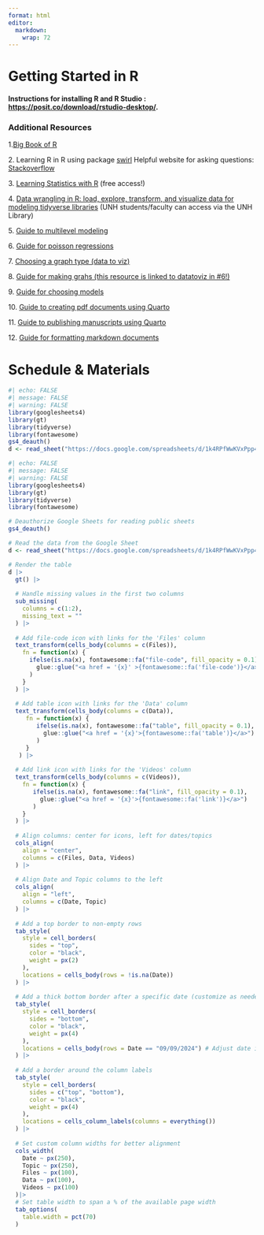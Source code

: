 ```yaml
---
format: html
editor: 
  markdown: 
    wrap: 72
---
```


# Getting Started in R

#### Instructions for installing R and R Studio : <https://posit.co/download/rstudio-desktop/>.

### Additional Resources

1.[Big Book of R](https://www.bigbookofr.com/)

2\. Learning R in R using package
[swirl](https://swirlstats.com/students.html) Helpful website for asking
questions: [Stackoverflow](https://stackoverflow.com)

3\. [Learning Statistics with R](https://learningstatisticswithr.com/)
(free access!)

4\. [Data wrangling in R: load, explore, transform, and visualize data
for modeling tidyverse
libraries](https://learning.oreilly.com/library/view/data-wrangling-with/9781803235400/)
(UNH students/faculty can access via the UNH Library)

5\. [Guide to multilevel
modeling](https://www.learn-mlms.com/index.html)

6\. [Guide for poisson
regressions](https://stats.oarc.ucla.edu/r/dae/poisson-regression/)

7\. [Choosing a graph type (data to viz)](https://www.data-to-viz.com/)

8\. [Guide for making grahs (this resource is linked to datatoviz in
#6!)](https://r-graph-gallery.com/)

9\. [Guide for choosing
models](https://pmc.ncbi.nlm.nih.gov/articles/PMC8187274/#ecy3336-sec-0004)

10\. [Guide to creating pdf documents using
Quarto](https://quarto.org/docs/guide/)

11\. [Guide to publishing manuscripts using
Quarto](https://quarto.org/docs/manuscripts/)

12\. [Guide for formatting markdown
documents](https://rmd4sci.njtierney.com/)

# Schedule & Materials

```r
#| echo: FALSE
#| message: FALSE
#| warning: FALSE
library(googlesheets4)
library(gt)
library(tidyverse)
library(fontawesome)
gs4_deauth()
d <- read_sheet("https://docs.google.com/spreadsheets/d/1k4RPfWwKVxPpp4wRDEc08KDxzBLG3vOcWMC6_hsF648/edit?gid=0#gid=0", sheet = "Spring2025")
```

```r
#| echo: FALSE
#| message: FALSE
#| warning: FALSE
library(googlesheets4)
library(gt)
library(tidyverse)
library(fontawesome)

# Deauthorize Google Sheets for reading public sheets
gs4_deauth()

# Read the data from the Google Sheet
d <- read_sheet("https://docs.google.com/spreadsheets/d/1k4RPfWwKVxPpp4wRDEc08KDxzBLG3vOcWMC6_hsF648/edit?gid=0", sheet = "Spring2025")

# Render the table
d |>
  gt() |>
  
  # Handle missing values in the first two columns
  sub_missing(
    columns = c(1:2),
    missing_text = ""
  ) |>
  
  # Add file-code icon with links for the 'Files' column
  text_transform(cells_body(columns = c(Files)),
    fn = function(x) {
      ifelse(is.na(x), fontawesome::fa("file-code", fill_opacity = 0.1),
        glue::glue("<a href = '{x}' >{fontawesome::fa('file-code')}</a>")
      )
    }
  ) |>
  
  # Add table icon with links for the 'Data' column
  text_transform(cells_body(columns = c(Data)),
     fn = function(x) {
        ifelse(is.na(x), fontawesome::fa("table", fill_opacity = 0.1),
          glue::glue("<a href = '{x}'>{fontawesome::fa('table')}</a>")
        )
     }
   ) |>
  
  # Add link icon with links for the 'Videos' column
  text_transform(cells_body(columns = c(Videos)),
    fn = function(x) {
       ifelse(is.na(x), fontawesome::fa("link", fill_opacity = 0.1),
         glue::glue("<a href = '{x}'>{fontawesome::fa('link')}</a>")
       )
    }
  ) |>
  
  # Align columns: center for icons, left for dates/topics
  cols_align(
    align = "center", 
    columns = c(Files, Data, Videos)
  ) |>
  
  # Align Date and Topic columns to the left
  cols_align(
    align = "left", 
    columns = c(Date, Topic)
  ) |>
  
  # Add a top border to non-empty rows
  tab_style(
    style = cell_borders(
      sides = "top",
      color = "black", 
      weight = px(2)
    ),
    locations = cells_body(rows = !is.na(Date))
  ) |>
  
  # Add a thick bottom border after a specific date (customize as needed)
  tab_style(
    style = cell_borders(
      sides = "bottom",
      color = "black",
      weight = px(4)
    ),
    locations = cells_body(rows = Date == "09/09/2024") # Adjust date if needed
  ) |>
  
  # Add a border around the column labels
  tab_style(
    style = cell_borders(
      sides = c("top", "bottom"),
      color = "black",
      weight = px(4)
    ),
    locations = cells_column_labels(columns = everything())
  ) |>
  
  # Set custom column widths for better alignment
  cols_width(
    Date ~ px(250),
    Topic ~ px(250),
    Files ~ px(100),
    Data ~ px(100),
    Videos ~ px(100)
  )|>
  # Set table width to span a % of the available page width
  tab_options(
    table.width = pct(70)
  )
```
